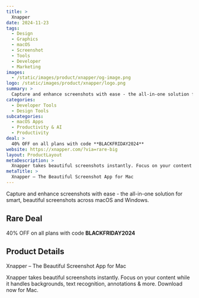 ```yaml
---
title: >
  Xnapper
date: 2024-11-23
tags:
  - Design
  - Graphics
  - macOS
  - Screenshot
  - Tools
  - Developer
  - Marketing
images:
  - /static/images/product/xnapper/og-image.png
logo: /static/images/product/xnapper/logo.png
summary: >
  Capture and enhance screenshots with ease - the all-in-one solution for smart, beautiful screenshots across macOS and Windows.
categories:
  - Developer Tools
  - Design Tools
subcategories:
  - macOS Apps
  - Productivity & AI
  - Productivity
deal: >
  40% OFF on all plans with code **BLACKFRIDAY2024**
website: https://xnapper.com/?via=rare-big
layout: ProductLayout
metaDescription: >
  Xnapper takes beautiful screenshots instantly. Focus on your content while it handles backgrounds, text recognition, annotations & more. Download now for Mac.
metaTitle: >
  Xnapper – The Beautiful Screenshot App for Mac
---
```

Capture and enhance screenshots with ease - the all-in-one solution for smart, beautiful screenshots across macOS and Windows.

## Rare Deal

40% OFF on all plans with code **BLACKFRIDAY2024**

## Product Details
Xnapper – The Beautiful Screenshot App for Mac

Xnapper takes beautiful screenshots instantly. Focus on your content while it handles backgrounds, text recognition, annotations & more. Download now for Mac.
